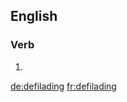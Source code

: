 
==English==

===Verb===
{{head|en}}

# {{present participle of|defilade|lang=en}}

[[de:defilading]]
[[fr:defilading]]
